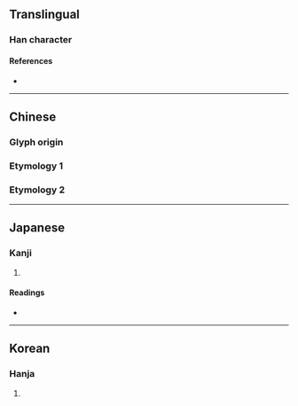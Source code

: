 {{character info}}
==Translingual==

===Han character===
{{Han char|rn=40|rad=宀|as=04|sn=7|four=|canj=JIK|ids=⿱宀犬}}

====References====
* {{Han ref|kx=0282.110|dkj=07077|dj=0554.060|hdz=20916.020|uh=5B8A|ud=23434}}

----

==Chinese==

===Glyph origin===
{{Han etym}}

===Etymology 1===
{{zh-see|突|v}}

===Etymology 2===
{{zh-see|家|v}}

----

==Japanese==

===Kanji===
{{ja-kanji|grade=|rs=宀04}}

# {{rfdef|ja|sort=宀04}}

====Readings====
* {{ja-readings|on=[[とつ]] (totsu), [[か]] (ka)|kun=[[つうく]] (tsuuku)}}

----

==Korean==

===Hanja===
{{ko-hanja|hangeul=가|rv=ga|mr=ka}}

# {{rfdef|ko|sort=宀04}}